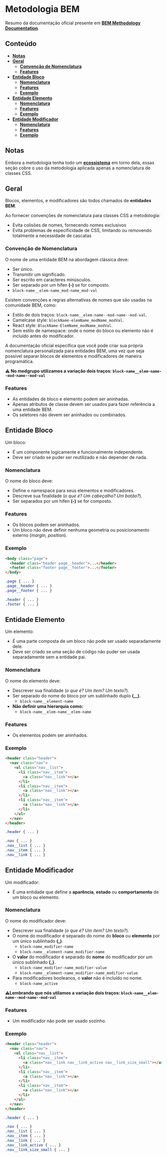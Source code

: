 
<Meta title="Conhecimento/Metodologia BEM" />

# Metodologia BEM

Resumo da documentação oficial presente em **[BEM Methodology Documentation](https://en.bem.info/methodology/quick-start/)**.

## Conteúdo

- **[Notas](http://desenv.ordomederi.com/med-components/?path=/story/conhecimento-metodologia-bem--page#notas)**
- **[Geral](http://desenv.ordomederi.com/med-components/?path=/story/conhecimento-metodologia-bem--page#geral)**
  - **[Convenção de Nomenclatura](http://desenv.ordomederi.com/med-components/?path=/story/conhecimento-metodologia-bem--page#conven%C3%A7%C3%A3o-de-nomenclatura)**
  - **[Features](http://desenv.ordomederi.com/med-components/?path=/story/conhecimento-metodologia-bem--page#features)**
- **[Entidade Bloco](http://desenv.ordomederi.com/med-components/?path=/story/conhecimento-metodologia-bem--page#entidade-bloco)**
  - **[Nomenclatura](http://desenv.ordomederi.com/med-components/?path=/story/conhecimento-metodologia-bem--page#nomenclatura)**
  - **[Features](http://desenv.ordomederi.com/med-components/?path=/story/conhecimento-metodologia-bem--page#features-1)**
  - **[Exemplo](http://desenv.ordomederi.com/med-components/?path=/story/conhecimento-metodologia-bem--page#exemplo)**
- **[Entidade Elemento](http://desenv.ordomederi.com/med-components/?path=/story/conhecimento-metodologia-bem--page#entidade-elemento)**
  - **[Nomenclatura](http://desenv.ordomederi.com/med-components/?path=/story/conhecimento-metodologia-bem--page#nomenclatura-1)**
  - **[Features](http://desenv.ordomederi.com/med-components/?path=/story/conhecimento-metodologia-bem--page#features-2)**
  - **[Exemplo](http://desenv.ordomederi.com/med-components/?path=/story/conhecimento-metodologia-bem--page#exemplo-1)**
- **[Entidade Modificador](http://desenv.ordomederi.com/med-components/?path=/story/conhecimento-metodologia-bem--page#entidade-modificador)**
  - **[Nomenclatura](http://desenv.ordomederi.com/med-components/?path=/story/conhecimento-metodologia-bem--page#nomenclatura-2)**
  - **[Features](http://desenv.ordomederi.com/med-components/?path=/story/conhecimento-metodologia-bem--page#features-3)**
  - **[Exemplo](http://desenv.ordomederi.com/med-components/?path=/story/conhecimento-metodologia-bem--page#exemplo-2)**

## Notas

Embora a metodologia tenha todo um **[ecossistema](https://en.bem.info/)** em torno dela, essas seção cobre o
uso da metodologia aplicada apenas a nomenclatura de classes CSS.

## Geral

Blocos, elementos, e modificadores são todos chamados de **entidades BEM**.

Ao fornecer convenções de nomenclatura para classes CSS a metodologia:
- Evita colisões de nomes, fornecendo nomes exclusivos
- Evita problemas de especificidade de CSS, limitando ou removendo totalmente a necessidade de cascatas

### Convenção de Nomenclatura

O nome de uma entidade BEM na abordagem clássica deve:

- Ser único.
- Transmitir um significado.
- Ser escrito em caracteres minúsculos.
- Ser separado por um hífen **(-)** se for composto.
- `block-name__elem-name_mod-name_mod-val`

Existem convenções e regras alternativas de nomes que são usadas na comunidade BEM, como:

- Estilo de dois traços: `block-name__elem-name--mod-name--mod-val`.
- Camelcase style: `blockName-elemName_modName_modVal`.
- React style: `BlockName-ElemName_modName_modVal`.
- Sem estilo de namespace: onde o nome do bloco ou elemento não é incluído antes do modificador.

A documentação oficial especifica que você pode criar sua própria nomenclatura personalizada para entidades BEM, uma vez que seja possível separar blocos de elementos e modificadores de maneira programática.

**⚠️ No medgrupo utilizamos a variação dois traços: `block-name__elem-name--mod-name--mod-val`**

### Features

- As entidades de bloco e elemento podem ser aninhadas.
- Apenas atributos de classe devem ser usados ​​para fazer referência a uma entidade BEM.
- Os seletores não devem ser aninhados ou combinados.

## Entidade Bloco

Um bloco:

- É um componente logicamente e funcionalmente independente.
- Deve ser criado se puder ser reutilizado e não depender de nada.

### Nomenclatura

O nome do bloco deve:

- Define o namespace para seus elementos e modificadores.
- Descreve sua finalidade (_o que é? Um cabeçalho? Um botão?_).
- Ser separados por um hífen **(-)** se for composto.

### Features

- Os blocos podem ser aninhados.
- Um bloco não deve definir nenhuma geometria ou posicionamento externo (_margin, position_).

### Exemplo

```html
<body class="page">
  <header class="header page__header">...</header>
  <footer class="footer page__footer">...</footer>
</body>
```

```css
.page { ... }
.page__header { ... }
.page__footer { ... }

.header { ... }
.footer { ... }
```

## Entidade Elemento

Um elemento:

- É uma parte composta de um bloco não pode ser usado separadamente dele.
- Deve ser criado se uma seção de código não puder ser usada separadamente sem a entidade pai.

### Nomenclatura

O nome do elemento deve:

- Descrever sua finalidade (_o que é? Um item? Um texto?_).
- Ser separado do nome do bloco por um sublinhado duplo **(__)**.
  - `block-name__element-name`
- **Não definir uma hierarquia como:**
  - `block-name__elem-name__elem-name`

### Features

- Os elementos podem ser aninhados.

### Exemplo

```html
<header class="header">
  <nav class="nav">
    <ul class="nav__list">
      <li class="nav__item">
        <a class="nav__link"></a>
      </li>
      <li class="nav__item">
        <a class="nav__link"></a>
      </li>
      <li class="nav__item">
        <a class="nav__link"></a>
      </li>
    </ul>
  </nav>
</header>
```

```css
.header { ... }

.nav { ... }
.nav__list { ... }
.nav__item { ... }
.nav__link { ... }
```

## Entidade Modificador

Um modificador:

- É uma entidade que define a **aparência**, **estado** ou **comportamento** de um bloco ou elemento.

### Nomenclatura

O nome do modificador deve:

- Descrever sua finalidade (_o que é? Um item? Um texto?_).
- O nome do modificador é separado do nome do **bloco** ou **elemento** por um único sublinhado **(_)**.
  - `block-name_modifier-name`
  - `block-name__element-name_modifier-name`
- O **valor** do modificador é separado do **nome** do modificador por um único sublinhado **(_)**.
  - `block-name_modifier-name_modifier-value`
  - `block-name__element-name_modifier-name_modifier-value`
- Para modificadores booleanos, o **valor** não é incluído no nome.
  - `block-name_active`

**⚠️Lembrando que nós utilamos a variação dois traços: `block-name__elem-name--mod-name--mod-val`**

### Features

- Um modificador não pode ser usado sozinho.

### Exemplo

```html
<header class="header">
  <nav class="nav">
    <ul class="nav__list">
      <li class="nav__item">
        <a class="nav__link nav__link_active nav__link_size_small"></a>
      </li>
      <li class="nav__item">
        <a class="nav__link"></a>
      </li>
      <li class="nav__item">
        <a class="nav__link"></a>
      </li>
    </ul>
  </nav>
</header>
```

```css
.header { ... }

.nav { ... }
.nav__list { ... }
.nav__item { ... }
.nav__link { ... }
.nav__link_active { ... }
.nav__link_size_small { ... }
```
